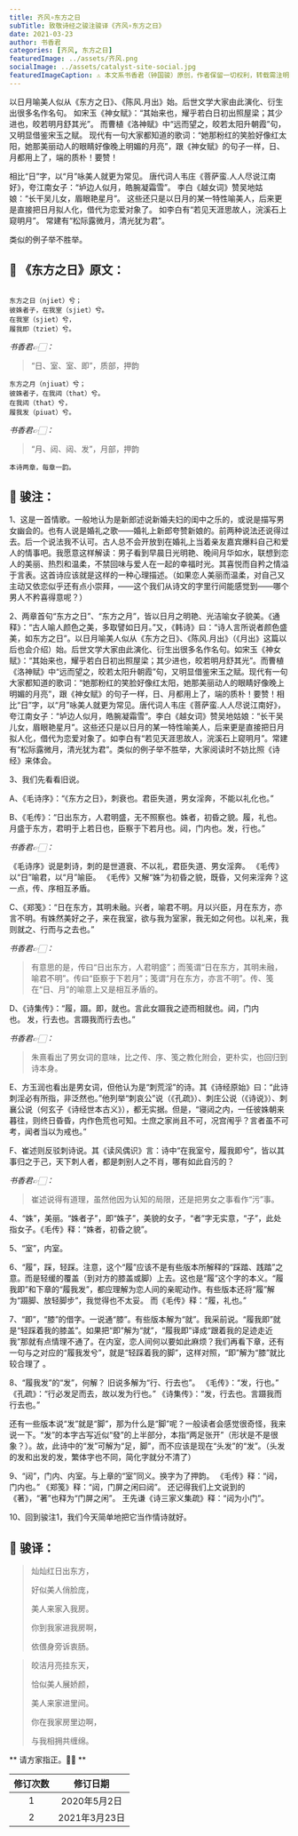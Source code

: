 ```yaml
---
title: 齐风∘东方之日
subTitle: 致敬诗经之骏注骏译《齐风∘东方之日》 
date: 2021-03-23 
author: 书香君
categories: [齐风, 东方之日]
featuredImage: ../assets/齐风.png
socialImage: ../assets/catalyst-site-social.jpg
featuredImageCaption: ⚠️️ 本文系书香君（钟国骏）原创，作者保留一切权利，转载需注明出处。
---
```


以日月喻美人似从《东方之日》、《陈风.月出》始。后世文学大家由此演化、衍生出很多名作名句。
如宋玉《神女赋》：“其始来也，耀乎若白日初出照屋梁；其少进也，皎若明月舒其光”。
而曹植《洛神赋》中“远而望之，皎若太阳升朝霞”句，又明显借鉴宋玉之赋。
现代有一句大家都知道的歌词：“她那粉红的笑脸好像红太阳，她那美丽动人的眼睛好像晚上明媚的月亮”，跟《神女赋》的句子一样，日、月都用上了，端的质朴！要赞！

相比“日”字，以“月”咏美人就更为常见。
唐代词人韦庄《菩萨蛮.人人尽说江南好》，夸江南女子：“垆边人似月，皓腕凝霜雪”。
李白《越女词》赞吴地姑娘：“长干吴儿女，眉眼艳星月”。
这些还只是以日月的某一特性喻美人，后来更是直接把日月拟人化，借代为恋爱对象了。
如李白有“若见天涯思故人，浣溪石上窥明月”。
常建有“松际露微月，清光犹为君”。

类似的例子举不胜举。

## 🌼 《东方之日》原文：
```

东方之日（njiet）兮；
彼姝者子，在我室（sjiet）兮。
在我室（sjiet）兮，
履我即（tziet）兮。

```
*书香君👉🏻：* 

> “日、室、室、即”，质部，押韵

```
东方之月（njiuat）兮；
彼姝者子，在我闼（that）兮。
在我闼（that）兮，
履我发（piuat）兮。

```
*书香君👉🏻：* 

> “月、闼、闼、发”，月部，押韵

```
本诗两章，每章一韵。

```
## 🍁️ 骏注：

1、这是一首情歌。一般地认为是新郎述说新婚夫妇的闺中之乐的，或说是描写男女幽会的。也有人说是婚礼之歌——婚礼上新郎夸赞新娘的。前两种说法还说得过去。后一个说法我不认可。古人总不会开放到在婚礼上当着亲友嘉宾爆料自己和爱人的情事吧。我愿意这样解读：男子看到早晨日光明艳、晚间月华如水，联想到恋人的美丽、热烈和温柔，不禁回味与爱人在一起的幸福时光。其喜悦而自矜之情溢于言表。这首诗应该就是这样的一种心理描述。（如果恋人美丽而温柔，对自己又主动又依恋似乎还有点小崇拜，——这个我们从诗文的字里行间能感觉到——哪个男人不矜喜得意呢？）

2、两章首句“东方之日”、“东方之月”，皆以日月之明艳、光洁喻女子貌美。《通释》：“古人喻人颜色之美，多取譬如日月。”又，《韩诗》曰：“诗人言所说者颜色盛美，如东方之日”。以日月喻美人似从《东方之日》、《陈风.月出》（《月出》这篇以后也会介绍）始。后世文学大家由此演化、衍生出很多名作名句。如宋玉《神女赋》：“其始来也，耀乎若白日初出照屋梁；其少进也，皎若明月舒其光”。而曹植《洛神赋》中“远而望之，皎若太阳升朝霞”句，又明显借鉴宋玉之赋。现代有一句大家都知道的歌词：“她那粉红的笑脸好像红太阳，她那美丽动人的眼睛好像晚上明媚的月亮”，跟《神女赋》的句子一样，日、月都用上了，端的质朴！要赞！相比“日”字，以“月”咏美人就更为常见。唐代词人韦庄《菩萨蛮.人人尽说江南好》，夸江南女子：“垆边人似月，皓腕凝霜雪”。李白《越女词》赞吴地姑娘：“长干吴儿女，眉眼艳星月”。这些还只是以日月的某一特性喻美人，后来更是直接把日月拟人化，借代为恋爱对象了。如李白有“若见天涯思故人，浣溪石上窥明月”。常建有“松际露微月，清光犹为君”。类似的例子举不胜举，大家阅读时不妨比照《诗经》来体会。

3、我们先看看旧说。

A、《毛诗序》：“《东方之日》，刺衰也。君臣失道，男女淫奔，不能以礼化也。”

B、《毛传》：“日出东方，人君明盛，无不照察也。姝者，初昏之貌。履，礼也。月盛于东方，君明于上若日也，臣察于下若月也。闼，门内也。发，行也。”

*书香君👉🏻：* 

> 
《毛诗序》说是刺诗，刺的是世道衰、不以礼，君臣失道、男女淫奔。
《毛传》以“日”喻君，以“月”喻臣。
《毛传》又解“姝”为初昏之貌，既昏，又何来淫奔？这一点，传、序相互矛盾。

C、《郑笺》：“日在东方，其明未融。兴者，喻君不明。月以兴臣，月在东方，亦言不明。有姝然美好之子，来在我室，欲与我为室家，我无如之何也。以礼来，我则就之、行而与之去也。”

*书香君👉🏻：* 

> 有意思的是，传曰“日出东方，人君明盛”；而笺谓“日在东方，其明未融，喻君不明”。传曰“臣察于下若月”；笺谓“月在东方，亦言不明”。传、笺在“日、月”的喻意上又是相互矛盾的。

D、《诗集传》：“履，蹑。即，就也。言此女蹑我之迹而相就也。闼，门内也。 发，行去也。言蹑我而行去也。”

*书香君👉🏻：* 

> 朱熹看出了男女词的意味，比之传、序、笺之教化附会，更朴实，也回归到诗本身。

E、方玉润也看出是男女词，但他认为是“刺荒淫”的诗。其《诗经原始》曰：“此诗刺淫必有所指，非泛然也。”他列举“刺哀公”说（《孔疏》）、刺庄公说（《诗说》）、刺襄公说（何玄子《诗经世本古义》），都无实据。但是，“寝闼之内，一任彼姝朝来暮往，则终日昏昏，内作色荒也可知。士庶之家尚且不可，况宫闱乎？言者虽不可考，闻者当以为戒也。”

F、崔述则反驳刺诗说。其《读风偶识》言：诗中“在我室兮，履我即兮”，皆以其事归之于己，天下刺人者，都是刺别人之不肖，哪有如此自污的？

*书香君👉🏻：* 

> 崔述说得有道理，虽然他因为认知的局限，还是把男女之事看作“污”事。

4、“姝”，美丽。“姝者子”，即“姝子”，美貌的女子，“者”字无实意，“子”，此处指女子。《毛传》释：“姝者，初昏之貌”。

5、“室”，内室。

6、“履”，踩，轻踩。注意，这个“履”应该不是有些版本所解释的“踩踏、践踏”之意。而是轻缓的覆盖（到对方的膝盖或脚）上去。这也是“履”这个字的本义。“履我即”和下章的“履我发”，都应理解为恋人间的亲昵动作。有些版本还将“履”解为“蹑脚、放轻脚步”，我觉得也不太妥。
而《毛传》释：“履，礼也。”

7、“即”，“膝”的借字。一说通“膝”。有些版本解为“就”。我采前说。“履我即”就是“轻踩着我的膝盖”。如果把“即”解为“就”，“履我即”译成“跟着我的足迹走近我”那就有点情理不通了。在内室，恋人间何以要如此麻烦？我们再看下章，还有一句与之对应的“履我发兮”，就是“轻踩着我的脚”，这样对照，“即”解为“膝”就比较合理了 。

8、“履我发”的“发”，何解？
旧说多解为“行、行去也”。
《毛传》：“发，行也。”
《孔疏》：“行必发足而去，故以发为行也。”
《诗集传》：“发，行去也。言蹑我而行去也。”

还有一些版本说“发”就是“脚”，那为什么是“脚”呢？一般读者会感觉很奇怪，我来说一下。“发”的本字古写近似“發”的上半部分，本指“两足张开”（形状是不是很象？）。故，此诗中的“发”可解为“足，脚”，而不应该是现在“头发”的“发”。（头发的发和出发的发，繁体字也不同，简化字就分不清了）

9、“闼”，门内、内室。与上章的“室”同义。换字为了押韵。
《毛传》释：“闼，门内也。”
《郑笺》释：“闼，门屏之闲曰闼”。
还记得我们上文说到的《著》，“著”也释为“门屏之闲”。
王先谦《诗三家义集疏》释：“闼为小门”。

10、回到骏注1，我们今天简单地把它当作情诗就好。

## 🍁️ 骏译：

> 灿灿红日出东方，
> 
> 好似美人俏脸庞，
> 
> 美人来家入我房。
> 
> 你到我家进我房啊，
> 
> 依偎身旁诉衷肠。

> 皎洁月亮挂东天，
> 
> 恰似美人展娇颜，
> 
> 美人来家进里间。
> 
> 你在我家房里边啊，
> 
> 与我相拥共缠绵。

** 请方家指正。🙏🏻 **

| 修订次数      | 修订日期 | 
|   :----: |    :----:   | 
| 1    | 2020年5月2日       | 
| 2    | 2021年3月23日       | 
